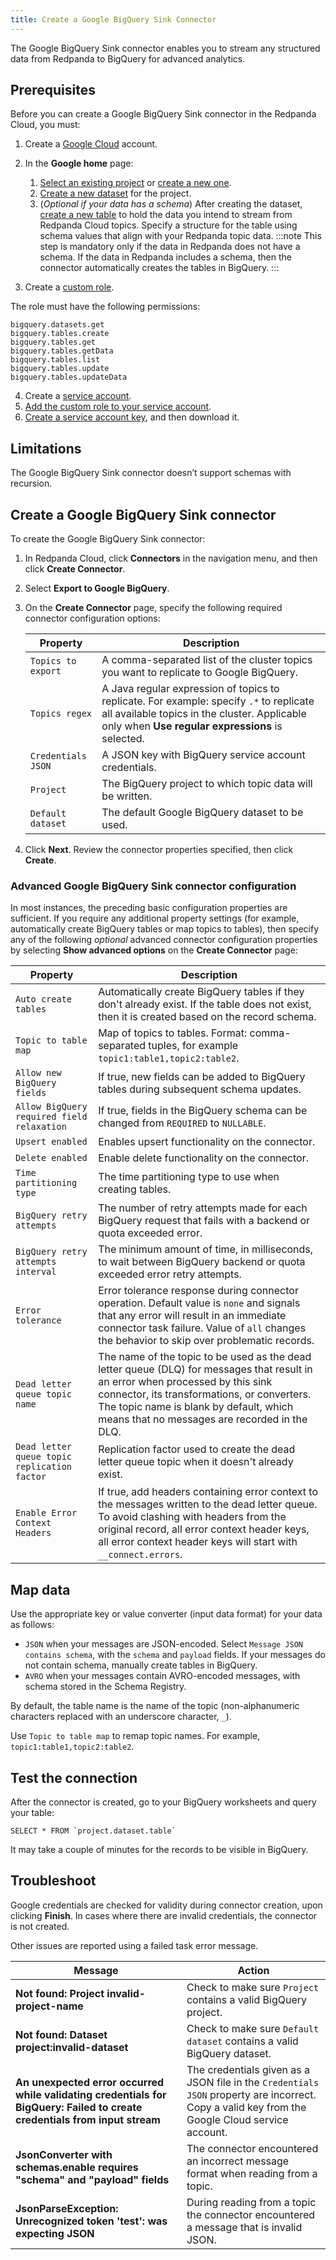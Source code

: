 ```yaml
---
title: Create a Google BigQuery Sink Connector
---
```


<head>
    <meta name="title" content="Create a Google BigQuery Sink Connector | Redpanda Docs"/>
    <meta name="description" content="Use the Redpanda Cloud UI to create a Google BigQuery Sink Connector."/>
    <link rel="canonical" href="https://docs.redpanda.com/docs/deploy/deployment-option/cloud/managed-connectors/create-gcp-bigquery-connector/" />
</head>

The Google BigQuery Sink connector enables you to stream any structured data from
Redpanda to BigQuery for advanced analytics.

## Prerequisites

Before you can create a Google BigQuery Sink connector in the Redpanda Cloud, you
must:

1. Create a [Google Cloud](https://cloud.google.com/) account.
2. In the **Google home** page:
   1. [Select an existing project](https://cloud.google.com/resource-manager/docs/creating-managing-projects#get_an_existing_project)
     or [create a new one](https://cloud.google.com/resource-manager/docs/creating-managing-projects#creating_a_project).
   2. [Create a new dataset](https://cloud.google.com/bigquery/docs/datasets) for the project.
   3. (_Optional if your data has a schema_) After creating the dataset, [create a new table](https://cloud.google.com/bigquery/docs/tables) to hold the data you intend to stream from Redpanda Cloud topics.
     Specify a structure for the table using schema values that align with your Redpanda topic data.
     :::note
     This step is mandatory only if the data in Redpanda does not have a schema.
     If the data in Redpanda includes a schema, then the connector automatically
     creates the tables in BigQuery.
     :::

3. Create a [custom role](https://cloud.google.com/iam/docs/creating-custom-roles).

  The role must have the following permissions:

  ```
  bigquery.datasets.get
  bigquery.tables.create
  bigquery.tables.get
  bigquery.tables.getData
  bigquery.tables.list
  bigquery.tables.update
  bigquery.tables.updateData
  ```
4. Create a [service account](https://cloud.google.com/iam/docs/service-accounts-create).
5. [Add the custom role to your service account](https://cloud.google.com/iam/docs/granting-changing-revoking-access).
6. [Create a service account key](https://cloud.google.com/iam/docs/keys-create-delete), and then download it.

## Limitations

The Google BigQuery Sink connector doesn’t support schemas with recursion.

## Create a Google BigQuery Sink connector

To create the Google BigQuery Sink connector:

1. In Redpanda Cloud, click **Connectors** in the navigation menu, and then
   click **Create Connector**.
2. Select **Export to Google BigQuery**.
3. On the **Create Connector** page, specify the following required connector configuration options:

   | Property                     | Description |
   | ---------------------------- | ----------- |
   | `Topics to export`             | A comma-separated list of the cluster topics you want to replicate to Google BigQuery. |
   | `Topics regex`                 | A Java regular expression of topics to replicate. For example: specify `.*` to replicate all available topics in the cluster. Applicable only when **Use regular expressions** is selected. |
   | `Credentials JSON`             | A JSON key with BigQuery service account credentials. |
   | `Project`                      | The BigQuery project to which topic data will be written. |
   | `Default dataset`              | The default Google BigQuery dataset to be used. |
4. Click **Next**. Review the connector properties specified, then click **Create**.


### Advanced Google BigQuery Sink connector configuration

In most instances, the preceding basic configuration properties are sufficient.
If you require any additional property settings (for example, automatically
create BigQuery tables or map topics to tables), then specify any of the following
_optional_ advanced connector configuration properties by selecting **Show advanced options**
on the **Create Connector** page:

   | Property                     | Description |
   | ---------------------------- | ----------- |
   | `Auto create tables` | Automatically create BigQuery tables if they don't already exist. If the table does not exist, then it is created based on the record schema. |
   | `Topic to table map` | Map of topics to tables. Format: comma-separated tuples, for example `topic1:table1,topic2:table2`. |
   | `Allow new BigQuery fields` | If true, new fields can be added to BigQuery tables during subsequent schema updates. |
   | `Allow BigQuery required field relaxation` | If true, fields in the BigQuery schema can be changed from `REQUIRED` to `NULLABLE`. |
   | `Upsert enabled` | Enables upsert functionality on the connector. |
   | `Delete enabled` | Enable delete functionality on the connector.
   | `Time partitioning type` | The time partitioning type to use when creating tables. |
   | `BigQuery retry attempts` | The number of retry attempts made for each BigQuery request that fails with a backend or quota exceeded error. |
   | `BigQuery retry attempts interval` | The minimum amount of time, in milliseconds, to wait between BigQuery backend or quota exceeded error retry attempts. |
   | `Error tolerance` | Error tolerance response during connector operation. Default value is `none` and signals that any error will result in an immediate connector task failure. Value of `all` changes the behavior to skip over problematic records. |
   | `Dead letter queue topic name` | The name of the topic to be used as the dead letter queue (DLQ) for messages that result in an error when processed by this sink connector, its transformations, or converters. The topic name is blank by default, which means that no messages are recorded in the DLQ. |
   | `Dead letter queue topic replication factor` | Replication factor used to create the dead letter queue topic when it doesn't already exist. |
   | `Enable Error Context Headers` | If true, add headers containing error context to the messages written to the dead letter queue. To avoid clashing with headers from the original record, all error context header keys, all error context header keys will start with `__connect.errors`. |

## Map data

Use the appropriate key or value converter (input data format) for your data as follows:

- `JSON` when your messages are JSON-encoded. Select `Message JSON contains schema`,
  with the `schema` and `payload` fields. If your messages do not contain schema,
  manually create tables in BigQuery.
- `AVRO` when your messages contain AVRO-encoded messages, with schema stored in
  the Schema Registry.

By default, the table name is the name of the topic (non-alphanumeric characters replaced with an underscore character, `_`).

Use `Topic to table map` to remap topic names. For example, `topic1:table1,topic2:table2`.

## Test the connection

After the connector is created, go to your BigQuery worksheets and query your
table:

```
SELECT * FROM `project.dataset.table`
```

It may take a couple of minutes for the records to be visible in BigQuery.

## Troubleshoot

Google credentials are checked for validity during connector creation, upon
clicking **Finish**. In cases where there are invalid credentials, the connector
is not created.

Other issues are reported using a failed task error message.

| Message | Action |
|---------|--------|
| **Not found: Project invalid-project-name** | Check to make sure `Project` contains a valid BigQuery project. |
| **Not found: Dataset project:invalid-dataset** | Check to make sure `Default dataset` contains a valid BigQuery dataset. |
| **An unexpected error occurred while validating credentials for BigQuery: Failed to create credentials from input stream** | The credentials given as a JSON file in the `Credentials JSON` property are incorrect. Copy a valid key from the Google Cloud service account. |
| **JsonConverter with schemas.enable requires "schema" and "payload" fields** | The connector encountered an incorrect message format when reading from a topic. |
| **JsonParseException: Unrecognized token 'test': was expecting JSON** | During reading from a topic the connector encountered a message that is invalid JSON. |
